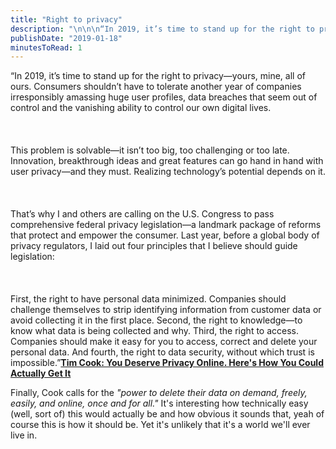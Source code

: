 ```yaml
---
title: "Right to privacy"
description: "\n\n\n“In 2019, it’s time to stand up for the right to privacy—yours, mine, all of ours. Consumers shouldn’t have to tolerate another year of companies irresponsibly amassing huge user profiles, data breaches that seem out of control and the vanishing ability to control our own digital lives.\n\n\n\n\n\nThis problem is solvable—it isn’t too big, too challenging or too late. Innovation, breakthrough ideas and great features can go hand in hand with user privacy—and they must. Realizing technology’s potent"
publishDate: "2019-01-18"
minutesToRead: 1
---
```


<div class="blockquote">
<div><p>“In 2019, it’s time to stand up for the right to privacy—yours, mine, all of ours. Consumers shouldn’t have to tolerate another year of companies irresponsibly amassing huge user profiles, data breaches that seem out of control and the vanishing ability to control our own digital lives.<br />
<br /><br /><br />
This problem is solvable—it isn’t too big, too challenging or too late. Innovation, breakthrough ideas and great features can go hand in hand with user privacy—and they must. Realizing technology’s potential depends on it.<br />
<br /><br /><br />
That’s why I and others are calling on the U.S. Congress to pass comprehensive federal privacy legislation—a landmark package of reforms that protect and empower the consumer. Last year, before a global body of privacy regulators, I laid out four principles that I believe should guide legislation:<br />
<br /><br /><br />
First, the right to have personal data minimized. Companies should challenge themselves to strip identifying information from customer data or avoid collecting it in the first place. Second, the right to knowledge—to know what data is being collected and why. Third, the right to access. Companies should make it easy for you to access, correct and delete your personal data. And fourth, the right to data security, without which trust is impossible.”<strong><a href="http://time.com/collection/davos-2019/5502591/tim-cook-data-privacy/?ref=antonsten.com">Tim Cook: You Deserve Privacy Online. Here's How You Could Actually Get It</a></strong></p></div>
</div>

<p>Finally, Cook calls for the <em>"power to delete their data on demand, freely, easily, and online, once and for all."</em> It's interesting how technically easy (well, sort of) this would actually be and how obvious it sounds that, yeah of course this is how it should be. Yet it's unlikely that it's a world we'll ever live in.</p>